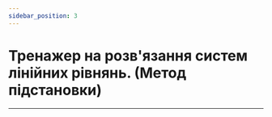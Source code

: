 ---
sidebar_position: 3
---


# Тренажер на розв'язання систем лінійних рівнянь. (Метод підстановки)

---

<CombinedEquations></CombinedEquations>